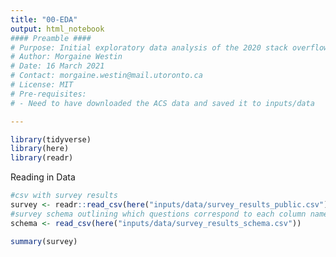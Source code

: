 ```yaml
---
title: "00-EDA"
output: html_notebook
#### Preamble ####
# Purpose: Initial exploratory data analysis of the 2020 stack overflow developer survey obtained from: https://insights.stackoverflow.com/survey/?_ga=2.264336585.777067861.1615819488-1997135835.1608088113
# Author: Morgaine Westin
# Date: 16 March 2021
# Contact: morgaine.westin@mail.utoronto.ca
# License: MIT
# Pre-requisites: 
# - Need to have downloaded the ACS data and saved it to inputs/data

---
```


```r
library(tidyverse)
library(here)
library(readr)
```

Reading in Data
```r
#csv with survey results
survey <- readr::read_csv(here("inputs/data/survey_results_public.csv"))
#survey schema outlining which questions correspond to each column name
schema <- read_csv(here("inputs/data/survey_results_schema.csv"))

summary(survey)
```




